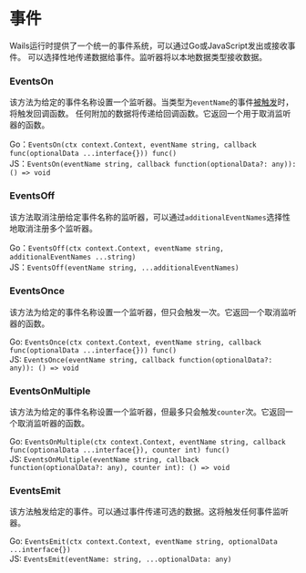 # 事件

Wails运行时提供了一个统一的事件系统，可以通过Go或JavaScript发出或接收事件。
可以选择性地传递数据给事件。监听器将以本地数据类型接收数据。

### EventsOn

该方法为给定的事件名称设置一个监听器。当类型为`eventName`的事件[被触发](#EventsEmit)时，将触发回调函数。
任何附加的数据将传递给回调函数。它返回一个用于取消监听器的函数。

Go：`EventsOn(ctx context.Context, eventName string, callback func(optionalData ...interface{})) func()`<br/>
JS：`EventsOn(eventName string, callback function(optionalData?: any)): () => void`

### EventsOff

该方法取消注册给定事件名称的监听器，可以通过`additionalEventNames`选择性地取消注册多个监听器。

Go：`EventsOff(ctx context.Context, eventName string, additionalEventNames ...string)`<br/>
JS：`EventsOff(eventName string, ...additionalEventNames)`

### EventsOnce

该方法为给定的事件名称设置一个监听器，但只会触发一次。它返回一个取消监听器的函数。

Go: `EventsOnce(ctx context.Context, eventName string, callback func(optionalData ...interface{})) func()`<br/>
JS: `EventsOnce(eventName string, callback function(optionalData?: any)): () => void`

### EventsOnMultiple

该方法为给定的事件名称设置一个监听器，但最多只会触发`counter`次。它返回一个取消监听器的函数。

Go: `EventsOnMultiple(ctx context.Context, eventName string, callback func(optionalData ...interface{}), counter int) func()`<br/>
JS: `EventsOnMultiple(eventName string, callback function(optionalData?: any), counter int): () => void`

### EventsEmit

该方法触发给定的事件。可以通过事件传递可选的数据。这将触发任何事件监听器。

Go: `EventsEmit(ctx context.Context, eventName string, optionalData ...interface{})`<br/>
JS: `EventsEmit(eventName: string, ...optionalData: any)`